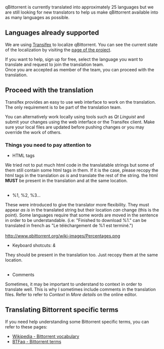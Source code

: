 qBittorrent is currently translated into approximately 25 languages but we are still looking for new translators to help us make qBittorrent available into as many languages as possible.

== Languages already supported ==
We are using [https://www.transifex.com/ Transifex] to localize qBittorrent. You can see the current state of the localization by visiting the [https://www.transifex.com/projects/p/qbittorrent/ page of the project].

If you want to help, sign up for free, select the language you want to translate and request to join the translation team.<br>
Once you are accepted as member of the team, you can proceed with the translation.

== Proceed with the translation ==
Transifex provides an easy to use web interface to work on the translation. The only requirement is to be part of the translation team.

You can alternatively work locally using tools such as ''Qt Linguist'' and submit your changes using the web interface or the Transifex client. Make sure your local files are updated before pushing changes or you may override the work of others.

=== Things you need to pay attention to ===
* HTML tags
We tried not to put much html code in the translatable strings but some of them still contain some html tags in them. If it is the case, please recopy the html tags in the translation ''as is'' and translate the rest of the string. the html '''MUST''' be present in the translation and at the same location.<br><br>

* %1, %2, %3...
These were introduced to give the translator more flexibility. They must appear ''as is'' in the translated string but their location ''can'' change (this is the point). Some languages require that some words are moved in the sentence in order to be understandable. (i.e: "Finished to download %1." can be translated in french as "Le téléchargement de %1 est terminé.")<br><br>
[[http://www.qbittorrent.org/wiki-images/Percentages.png]]

* Keyboard shotcuts: ''&''
They should be present in the translation too. Just recopy them at the same location.<br><br>

* Comments
Sometimes, it may be important to understand to context in order to translate well. This is why I sometimes include comments in the translation files. Refer to refer to ''Context'' in ''More details'' on the online editor.

== Translating Bittorrent specific terms ==
If you need help understanding some Bittorrent specific terms, you can refer to these pages:
* [http://en.wikipedia.org/wiki/BitTorrent_vocabulary Wikipedia - Bittorrent vocabulary]
* [http://btfaq.com/serve/cache/23.html BTFaq - Bittorrent terms]